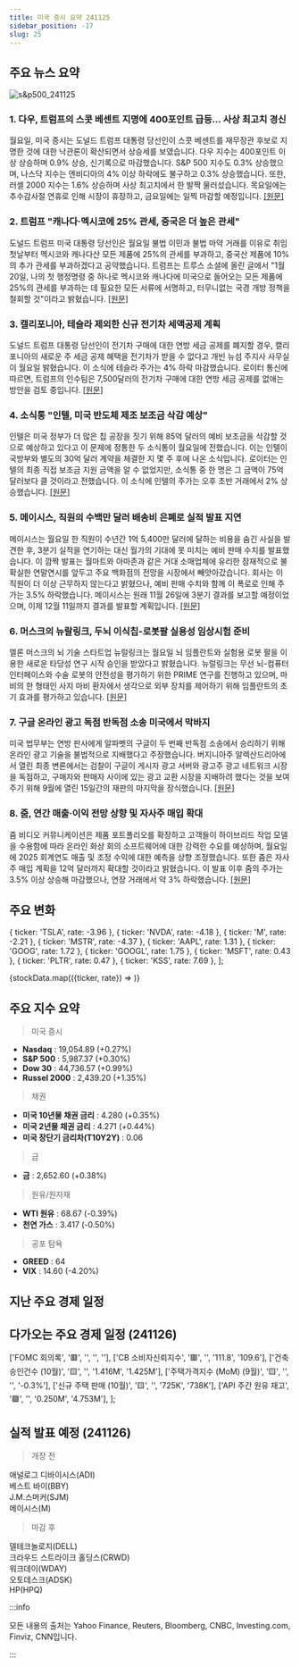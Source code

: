 ```yaml
---
title: 미국 증시 요약 241125
sidebar_position: -17
slug: 25
---
```


## 주요 뉴스 요약

![s&p500_241125](/map/241125.png)

### 1. **다우, 트럼프의 스콧 베센트 지명에 400포인트 급등... 사상 최고치 경신**

월요일, 미국 증시는 도널드 트럼프 대통령 당선인이 스콧 베센트를 재무장관 후보로 지명한 것에 대한 낙관론이 확산되면서 상승세를 보였습니다. 다우 지수는 400포인트 이상 상승하며 0.9% 상승, 신기록으로 마감했습니다. S&P 500 지수도 0.3% 상승했으며, 나스닥 지수는 엔비디아의 4% 이상 하락에도 불구하고 0.3% 상승했습니다. 또한, 러셀 2000 지수는 1.6% 상승하며 사상 최고치에서 한 발짝 물러섰습니다. 목요일에는 추수감사절 연휴로 인해 시장이 휴장하고, 금요일에는 일찍 마감할 예정입니다. [[원문]](https://finance.yahoo.com/news/live/stock-market-today-dow-leaps-400-points-to-fresh-high-as-wall-street-cheers-trumps-pick-of-scott-bessent-210043056.html)

### 2. **트럼프 "캐나다·멕시코에 25% 관세, 중국은 더 높은 관세"**

도널드 트럼프 미국 대통령 당선인은 월요일 불법 이민과 불법 마약 거래를 이유로 취임 첫날부터 멕시코와 캐나다산 모든 제품에 25%의 관세를 부과하고, 중국산 제품에 10%의 추가 관세를 부과하겠다고 공약했습니다. 트럼프는 트루스 소셜에 올린 글에서 "1월 20일, 나의 첫 행정명령 중 하나로 멕시코와 캐나다에 미국으로 들어오는 모든 제품에 25%의 관세를 부과하는 데 필요한 모든 서류에 서명하고, 터무니없는 국경 개방 정책을 철회할 것"이라고 밝혔습니다. [[원문]](https://finance.yahoo.com/news/trump-promises-25-tariff-products-235033879.html)

### 3. **캘리포니아, 테슬라 제외한 신규 전기차 세액공제 계획**

도널드 트럼프 대통령 당선인이 전기차 구매에 대한 연방 세금 공제를 폐지할 경우, 캘리포니아의 새로운 주 세금 공제 혜택을 전기차가 받을 수 없다고 개빈 뉴섬 주지사 사무실이 월요일 밝혔습니다. 이 소식에 테슬라 주가는 4% 하락 마감했습니다. 로이터 통신에 따르면, 트럼프의 인수팀은 7,500달러의 전기차 구매에 대한 연방 세금 공제를 없애는 방안을 검토 중입니다. [[원문]](https://www.reuters.com/business/autos-transportation/california-governor-newsom-propose-clean-vehicle-rebate-if-trump-cuts-ev-tax-2024-11-25/)

### 4. **소식통 "인텔, 미국 반도체 제조 보조금 삭감 예상"**

인텔은 미국 정부가 더 많은 칩 공장을 짓기 위해 85억 달러의 예비 보조금을 삭감할 것으로 예상하고 있다고 이 문제에 정통한 두 소식통이 월요일에 전했습니다. 이는 인텔이 국방부와 별도의 30억 달러 계약을 체결한 지 몇 주 후에 나온 소식입니다. 로이터는 인텔의 최종 직접 보조금 지원 금액을 알 수 없었지만, 소식통 중 한 명은 그 금액이 75억 달러보다 클 것이라고 전했습니다. 이 소식에 인텔의 주가는 오후 초반 거래에서 2% 상승했습니다. [[원문]](https://www.reuters.com/technology/intel-expects-reduced-us-grant-after-winning-defense-contract-2024-11-25/)

### 5. **메이시스, 직원의 수백만 달러 배송비 은폐로 실적 발표 지연**

메이시스는 월요일 한 직원이 수년간 1억 5,400만 달러에 달하는 비용을 숨긴 사실을 발견한 후, 3분기 실적을 연기하는 대신 월가의 기대에 못 미치는 예비 판매 수치를 발표했습니다. 이 깜짝 발표는 월마트와 아마존과 같은 거대 소매업체에 유리한 잠재적으로 불확실한 연말연시를 앞두고 주요 백화점의 전망을 시장에서 빼앗아갔습니다. 회사는 이 직원이 더 이상 근무하지 않는다고 밝혔으나, 예비 판매 수치와 함께 이 폭로로 인해 주가는 3.5% 하락했습니다. 메이시스는 원래 11월 26일에 3분기 결과를 보고할 예정이었으며, 이제 12월 11일까지 결과를 발표할 계획입니다. [[원문]](https://www.reuters.com/business/retail-consumer/macys-misses-quarterly-net-sales-expectations-2024-11-25/)

### 6. **머스크의 뉴랄링크, 두뇌 이식칩-로봇팔 실용성 임상시험 준비**

엘론 머스크의 뇌 기술 스타트업 뉴럴링크는 월요일 뇌 임플란트와 실험용 로봇 팔을 이용한 새로운 타당성 연구 시작 승인을 받았다고 밝혔습니다. 뉴럴링크는 무선 뇌-컴퓨터 인터페이스와 수술 로봇의 안전성을 평가하기 위한 PRIME 연구를 진행하고 있으며, 마비의 한 형태인 사지 마비 환자에서 생각으로 외부 장치를 제어하기 위해 임플란트의 초기 효과를 평가하고 있습니다. [[원문]](https://www.reuters.com/business/healthcare-pharmaceuticals/musks-neuralink-launch-new-feasibility-trial-with-brain-implant-2024-11-25/)

### 7. **구글 온라인 광고 독점 반독점 소송 미국에서 막바지**

미국 법무부는 연방 판사에게 알파벳의 구글이 두 번째 반독점 소송에서 승리하기 위해 온라인 광고 기술을 불법적으로 지배했다고 주장했습니다. 버지니아주 알렉산드리아에서 열린 최종 변론에서는 검찰이 구글이 게시자 광고 서버와 광고주 광고 네트워크 시장을 독점하고, 구매자와 판매자 사이에 있는 광고 교환 시장을 지배하려 했다는 것을 보여주기 위해 9월에 열린 15일간의 재판의 마지막을 장식했습니다. [[원문]](https://www.reuters.com/technology/googles-us-antitrust-trial-over-online-ad-empire-draws-close-2024-11-25/)

### 8. **줌, 연간 매출·이익 전망 상향 및 자사주 매입 확대**

줌 비디오 커뮤니케이션은 제품 포트폴리오를 확장하고 고객들이 하이브리드 작업 모델을 수용함에 따라 온라인 화상 회의 소프트웨어에 대한 강력한 수요를 예상하며, 월요일에 2025 회계연도 매출 및 조정 수익에 대한 예측을 상향 조정했습니다. 또한 줌은 자사주 매입 계획을 12억 달러까지 확대할 것이라고 밝혔습니다. 이 발표 이후 줌의 주가는 3.5% 이상 상승해 마감했으나, 연장 거래에서 약 3% 하락했습니다. [[원문]](https://www.reuters.com/technology/zoom-raises-annual-revenue-forecast-2024-11-25/)

## 주요 변화

  { ticker: 'TSLA', rate: -3.96 },
  { ticker: 'NVDA', rate: -4.18 },
  { ticker: 'M', rate: -2.21 },
  { ticker: 'MSTR', rate: -4.37 },
  { ticker: 'AAPL', rate: 1.31 },
  { ticker: 'GOOG', rate: 1.72 },
  { ticker: 'GOOGL', rate: 1.75 },
  { ticker: 'MSFT', rate: 0.43 },
  { ticker: 'PLTR', rate: 0.47 },
  { ticker: 'KSS', rate: 7.69 },
];

{stockData.map(({ticker, rate}) => <StockCardMini key={ticker} ticker={ticker} rate={rate}></StockCardMini>)}

## 주요 지수 요약

> 미국 증시

- **Nasdaq** : 19,054.89 (+0.27%)
- **S&P 500** : 5,987.37 (+0.30%)
- **Dow 30** : 44,736.57 (+0.99%)
- **Russel 2000** : 2,439.20 (+1.35%)

> 채권

- **미국 10년물 채권 금리** : 4.280 (+0.35%)
- **미국 2년물 채권 금리** : 4.271 (+0.44%)
- **미국 장단기 금리차(T10Y2Y)** : 0.06

> 금

- **금** : 2,652.60 (+0.38%)

> 원유/원자재

- **WTI 원유** : 68.67 (-0.39%)
- **천연 가스** : 3.417 (-0.50%)

> 공포 탐욕

- **GREED** : 64
- **VIX** : 14.60 (-4.20%)

## 지난 주요 경제 일정


<EconomicCalendar data={eventsData} />

## 다가오는 주요 경제 일정 (241126)

  ['FOMC 회의록', '🟥', '', '', ''],
  ['CB 소비자신뢰지수', '🟥', '', '111.8', '109.6'],
  ['건축승인건수 (10월)', '🟨', '', '1.416M', '1.425M'],
  ['주택가격지수 (MoM) (9월)', '🟨', '', '', '-0.3%'],
  ['신규 주택 판매 (10월)', '🟨', '', '725K', '738K'],
  ['API 주간 원유 재고', '🟩', '', '0.250M', '4.753M'],
];

<EconomicCalendar data={nextEventsData} />

## 실적 발표 예정 (241126)

> 개장 전

애널로그 디바이시스(ADI)  
베스트 바이(BBY)  
J.M.스머커(SJM)  
메이시스(M)

> 마감 후

델테크놀로지(DELL)  
크라우드 스트라이크 홀딩스(CRWD)  
워크데이(WDAY)  
오토데스크(ADSK)  
HP(HPQ)

:::info

모든 내용의 출처는 Yahoo Finance, Reuters, Bloomberg, CNBC, Investing.com, Finviz, CNN입니다.

:::
